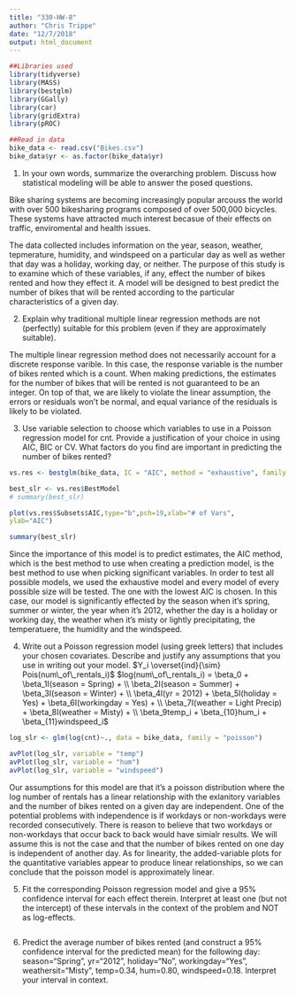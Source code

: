 ```yaml
---
title: "330-HW-8"
author: "Chris Trippe"
date: "12/7/2018"
output: html_document
---
```

```r
##Libraries used
library(tidyverse)
library(MASS)
library(bestglm)
library(GGally)
library(car)
library(gridExtra)
library(pROC)
```

```r
##Read in data
bike_data <- read.csv("Bikes.csv")
bike_data$yr <- as.factor(bike_data$yr)
```

1. In your own words, summarize the overarching problem. Discuss how statistical modeling will be able to answer the posed questions.

Bike sharing systems are becoming increasingly popular arcouss the world with over 500 bikesharing programs composed of over 500,000 bicycles. These systems have attracted much interest becasue of their effects on traffic, enviromental and health issues. 

The data collected includes information on the year, season, weather, tepmerature, humidity, and windspeed on a particular day as well as wether that day was a holiday, working day, or neither. The purpose of this study is to examine which of these variables, if any, effect the number of bikes rented and how they effect it. A model will be designed to best predict the number of bikes that will be rented according to the particular characteristics of a given day. 

2. Explain why traditional multiple linear regression methods are not (perfectly) suitable for this problem (even if they are approximately suitable).

The multiple linear regression method does not necessarily account for a discrete response varible. In this case, the response variable is the number of bikes rented which is a count. When making predictions, the estimates for the number of bikes that will be rented is not guaranteed to be an integer. On top of that, we are likely to violate the linear assumption, the errors or residuals won't be normal, and equal variance of the residuals is likely to be violated.

3. Use variable selection to choose which variables to use in a Poisson regression model for cnt. Provide a justification of your choice in using AIC, BIC or CV. What factors do you find are important in predicting the number of bikes rented?

```r
vs.res <- bestglm(bike_data, IC = "AIC", method = "exhaustive", family = poisson)

best_slr <- vs.res$BestModel
# summary(best_slr)

plot(vs.res$Subsets$AIC,type="b",pch=19,xlab="# of Vars",
ylab="AIC") 

summary(best_slr)
```

Since the importance of this model is to predict estimates, the AIC method, which is the best method to use when creating a prediction model, is the best method to use when picking significant variables. In order to test all possible models, we used the exhaustive model and every model of every possible size will be tested. The one with the lowest AIC is chosen. In this case, our model is significantly effected by the season when it's spring, summer or winter, the year when it's 2012, whether the day is a holiday or working day, the weather when it's misty or lightly precipitating, the temperatuere, the humidity and the windspeed. 

4. Write out a Poisson regression model (using greek letters) that includes your chosen covariates. Describe and justify any assumptions that you use in writing out your model.
$Y_i \overset{ind}{\sim} Pois(num\_of\_rentals_i)$
$log(num\_of\_rentals_i) = \beta_0 + \beta_1I(season = Spring) + \\ \beta_2I(season = Summer) + \beta_3I(season = Winter) + \\ \beta_4I(yr = 2012) + \beta_5I(holiday = Yes) + \beta_6I(workingday = Yes) + \\ \beta_7I(weather = Light Precip) + \beta_8I(weather = Misty) + \\ \beta_9temp_i + \beta_{10}hum_i + \beta_{11}windspeed_i$


```r
log_slr <- glm(log(cnt)~., data = bike_data, family = "poisson")

avPlot(log_slr, variable = "temp")
avPlot(log_slr, variable = "hum")
avPlot(log_slr, variable = "windspeed")
```

Our assumptions for this model are that it's a poisson distribution where the log number of rentals has a linear relationship with the exlanitory variables and the number of bikes rented on a given day are independent. One of the potential problems with independence is if workdays or non-workdays were recorded consecutively. There is reason to believe that two workdays or non-workdays that occur back to back would have simialr results. We will assume this is not the case and that the number of bikes rented on one day is independent of another day. As for linearity, the added-variable plots for the quantitative variables appear to produce linear relationships, so we can conclude that the poisson model is approximately linear. 

5. Fit the corresponding Poisson regression model and give a 95% confidence interval for each effect therein. Interpret at least one (but not the intercept) of these intervals in the context of the problem and NOT as log-effects.

```r

```

6. Predict the average number of bikes rented (and construct a 95% confidence interval for the predicted mean) for the following day: season=“Spring”, yr=“2012”, holiday=“No”, workingday=“Yes”, weathersit=“Misty”, temp=0.34, hum=0.80, windspeed=0.18. Interpret your interval in context.

```r

```

